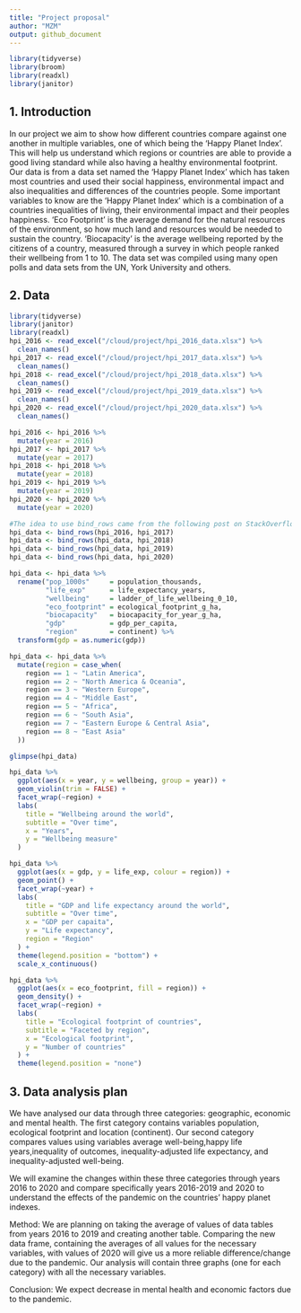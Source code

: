 ```yaml
---
title: "Project proposal"
author: "MZM"
output: github_document
---
```


```r
library(tidyverse)
library(broom)
library(readxl)
library(janitor)
```


## 1. Introduction

In our project we aim to show how different countries compare against one another in multiple variables, one of which being the 'Happy Planet Index'. This will help us understand which regions or countries are able to provide a good living standard while also having a healthy environmental footprint. Our data is from a data set named the 'Happy Planet Index' which has taken most countries and used their social happiness, environmental impact and also inequalities and differences of the countries people. Some important variables to know are the 'Happy Planet Index' which is a combination of a countries inequalities of living, their environmental impact and their peoples happiness. 'Eco Footprint' is the average demand for the natural resources of the environment, so how much land and resources would be needed to sustain the country. 'Biocapacity' is the average wellbeing reported by the citizens of a country, measured through a survey in which people ranked their wellbeing from 1 to 10. The data set was compiled using many open polls and data sets from the UN, York University and others.

## 2. Data

```r
library(tidyverse)
library(janitor)
library(readxl)
hpi_2016 <- read_excel("/cloud/project/hpi_2016_data.xlsx") %>% 
  clean_names()
hpi_2017 <- read_excel("/cloud/project/hpi_2017_data.xlsx") %>% 
  clean_names()
hpi_2018 <- read_excel("/cloud/project/hpi_2018_data.xlsx") %>% 
  clean_names()
hpi_2019 <- read_excel("/cloud/project/hpi_2019_data.xlsx") %>% 
  clean_names()
hpi_2020 <- read_excel("/cloud/project/hpi_2020_data.xlsx") %>% 
  clean_names()

```

```r
hpi_2016 <- hpi_2016 %>%
  mutate(year = 2016)
hpi_2017 <- hpi_2017 %>%
  mutate(year = 2017)
hpi_2018 <- hpi_2018 %>%
  mutate(year = 2018)
hpi_2019 <- hpi_2019 %>%
  mutate(year = 2019)
hpi_2020 <- hpi_2020 %>%
  mutate(year = 2020)

#The idea to use bind_rows came from the following post on StackOverflow: https://stackoverflow.com/questions/48444790/tidydata-combining-two-dataset-from-different-years-r-to-make-a-tidy-data-se
hpi_data <- bind_rows(hpi_2016, hpi_2017)
hpi_data <- bind_rows(hpi_data, hpi_2018)
hpi_data <- bind_rows(hpi_data, hpi_2019)
hpi_data <- bind_rows(hpi_data, hpi_2020)

hpi_data <- hpi_data %>%
  rename("pop_1000s"     = population_thousands,
         "life_exp"      = life_expectancy_years,
         "wellbeing"     = ladder_of_life_wellbeing_0_10,
         "eco_footprint" = ecological_footprint_g_ha,
         "biocapacity"   = biocapacity_for_year_g_ha,
         "gdp"           = gdp_per_capita,
         "region"        = continent) %>%
  transform(gdp = as.numeric(gdp))

hpi_data <- hpi_data %>%
  mutate(region = case_when(
    region == 1 ~ "Latin America",
    region == 2 ~ "North America & Oceania",
    region == 3 ~ "Western Europe",
    region == 4 ~ "Middle East",
    region == 5 ~ "Africa",
    region == 6 ~ "South Asia",
    region == 7 ~ "Eastern Europe & Central Asia",
    region == 8 ~ "East Asia"
  ))
```

```r
glimpse(hpi_data)
```

```r
hpi_data %>%
  ggplot(aes(x = year, y = wellbeing, group = year)) +
  geom_violin(trim = FALSE) +
  facet_wrap(~region) +
  labs(
    title = "Wellbeing around the world",
    subtitle = "Over time",
    x = "Years",
    y = "Wellbeing measure"
  )
```

```r
hpi_data %>%
  ggplot(aes(x = gdp, y = life_exp, colour = region)) +
  geom_point() +
  facet_wrap(~year) +
  labs(
    title = "GDP and life expectancy around the world",
    subtitle = "Over time",
    x = "GDP per capaita",
    y = "Life expectancy",
    region = "Region"
  ) +
  theme(legend.position = "bottom") +
  scale_x_continuous()
```

```r
hpi_data %>%
  ggplot(aes(x = eco_footprint, fill = region)) +
  geom_density() +
  facet_wrap(~region) +
  labs(
    title = "Ecological footprint of countries",
    subtitle = "Faceted by region",
    x = "Ecological footprint",
    y = "Number of countries"
  ) +
  theme(legend.position = "none")
```

## 3. Data analysis plan

We have analysed our data through three categories: geographic, economic and mental health. The first category contains variables population, ecological footprint and location (continent). Our second category compares values using variables average well-being,happy life years,inequality of outcomes, inequality-adjusted life expectancy, and inequality-adjusted well-being. 

We will examine the changes within these three categories through years 2016 to 2020 and compare specifically years 2016-2019 and 2020 to understand the effects of the pandemic on the countries' happy planet indexes.

Method: We are planning on taking the average of values of data tables from years 2016 to 2019 and creating another table. Comparing the new data frame, containing the averages of all values for the necessary variables, with values of 2020 will give us a more reliable difference/change due to the pandemic. Our analysis will contain three graphs (one for each category) with all the necessary variables.

Conclusion: We expect decrease in mental health and economic factors due to the pandemic.
